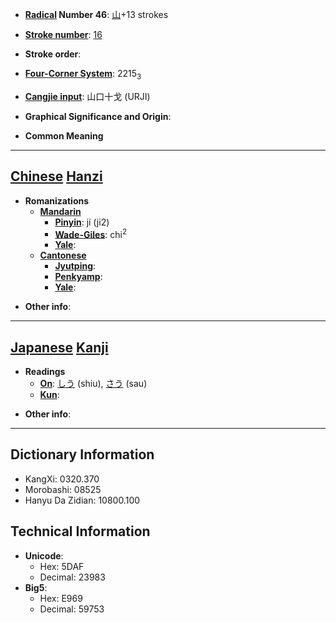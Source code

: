 * '''[[Wiktionary:Chinese radical index| Radical]] Number 46''': [[Wiktionary:Chinese radical index 山|山]]+13 strokes

* '''[[Wiktionary:Chinese total strokes index|Stroke number]]''': [[Wiktionary:Chinese total strokes index 16|16]]

* '''Stroke order''': 

* '''[[Wiktionary:Chinese four corner index|Four-Corner System]]''': 2215<sub>3</sub>

* '''[[Wiktionary:Chinese Cangjie index|Cangjie input]]''': 山口十戈 (URJI)

* '''Graphical Significance and Origin''': 

* '''Common Meaning'''

----

== [[Chinese]] [[Hanzi]] ==

* '''Romanizations'''
** '''[[Mandarin]]'''
*** '''[[Pinyin]]''': jí (ji2)
*** '''[[Wade-Giles]]''': chi<sup>2</sup>
*** '''[[Yale]]''': 
** '''[[Cantonese]]'''
*** '''[[Jyutping]]''':
*** '''[[Penkyamp]]''': 
*** '''[[Yale]]''': 

* '''Other info''': 

----

== [[Japanese]] [[Kanji]] ==

* '''Readings'''
** '''[[On]]''': [[しう]] (shiu), [[さう]] (sau)
** '''[[Kun]]''': 

* '''Other info''':  

----

== Dictionary Information ==

* KangXi: 0320.370
* Morobashi: 08525
* Hanyu Da Zidian: 10800.100

== Technical Information ==

* '''Unicode''':
** Hex: 5DAF
** Decimal: 23983
* '''Big5''':
** Hex: E969
** Decimal: 59753